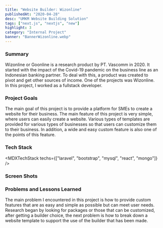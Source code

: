 ```yaml
---
title: "Website Builder: Wizonline"
publishedAt: "2020-04-28"
desc: "UMKM Website Building Solution"
tags: ["next.js", "nextjs", "new"]
highlight: 3
category: "Internal Project"
banner: "BannerWizonline.webp"
---
```


### Summary

Wizonline or Goonline is a research product by PT. Vascomm in 2020. It started with the impact of the Covid-19 pandemic on the business line as an Indonesian banking partner. To deal with this, a product was created to pivot and get other sources of income. One of the projects was Wizonline. In this project, I worked as a fullstack developer.

### Project Goals

The main goal of this project is to provide a platform for SMEs to create a website for their business. The main feature of this project is very simple, where users can easily create a website. Various types of templates are provided for various types of businesses so that users can customize them to their business. In addition, a wide and easy custom feature is also one of the points of this feature.

### Tech Stack

<MDXTechStack techs={["laravel", "bootstrap", "mysql", "react", "mongo"]} />

### Screen Shots

<GridMdx>
  <GridItemMdx>
    <MdxImage src="/images/contents/wizonline1.webp" alt="Wizonline landing" />
  </GridItemMdx>
  <GridItemMdx>
    <MdxImage src="/images/contents/wizonline2.webp" alt="Wizonline Temp" />
  </GridItemMdx>
</GridMdx>

### Problems and Lessons Learned

The main problem I encountered in this project is how to provide custom features that are as easy and simple as possible but can meet user needs. Research began by looking for packages or those that can be customized, after getting a builder choice, the next problem is how to break down a website template to support the use of the builder that has been made.
